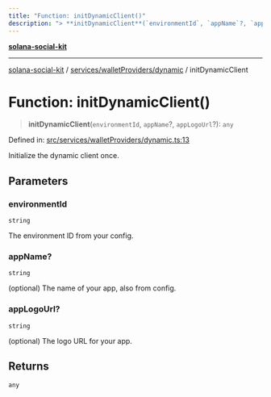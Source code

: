 ```yaml
---
title: "Function: initDynamicClient()"
description: "> **initDynamicClient**(`environmentId`, `appName`?, `appLogoUrl`?): `any`"
---
```


[**solana-social-kit**](../../../../README.mdx)

***

[solana-social-kit](../../../../README.mdx) / [services/walletProviders/dynamic](../README.mdx) / initDynamicClient

# Function: initDynamicClient()

> **initDynamicClient**(`environmentId`, `appName`?, `appLogoUrl`?): `any`

Defined in: [src/services/walletProviders/dynamic.ts:13](https://github.com/SendArcade/solana-social-starter/blob/03568260ca96ed63f77049843c721de1cb011893/src/services/walletProviders/dynamic.ts#L13)

Initialize the dynamic client once.

## Parameters

### environmentId

`string`

The environment ID from your config.

### appName?

`string`

(optional) The name of your app, also from config.

### appLogoUrl?

`string`

(optional) The logo URL for your app.

## Returns

`any`
